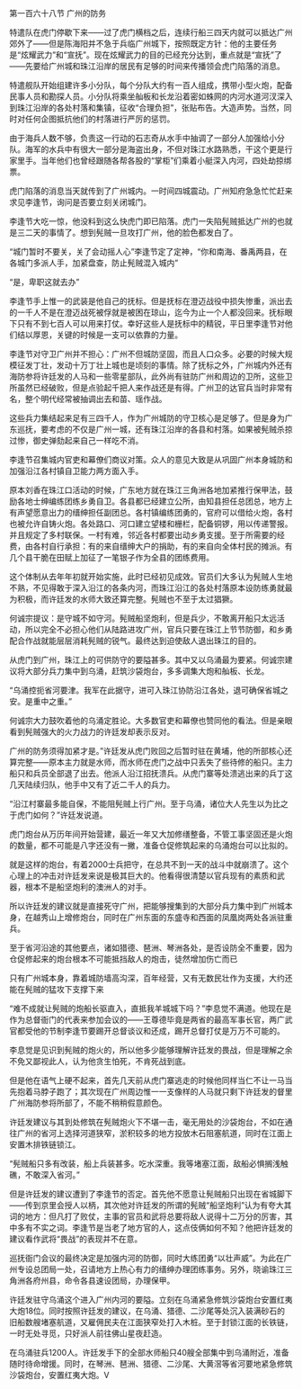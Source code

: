 

第一百六十八节 广州的防务

特遣队在虎门停歇下来――过了虎门横档之后，连续行船三四天内就可以抵达广州郊外了――但是陈海阳并不急于兵临广州城下，按照既定方针：他的主要任务是“炫耀武力”和“宣抚”。现在炫耀武力的目的已经充分达到，重点就是“宣抚”了――先要给广州城和珠江沿岸的居民有足够的时间来传播领会虎门陷落的消息。

特遣舰队开始组建许多小分队，每个分队大约有一百人组成，携带小型火炮，配备民事人员和勘探人员。小分队将乘坐舢板和长龙沿着密如蛛网的内河水道河汊深入到珠江沿岸的各处村落和集镇，征收“合理负担”，张贴布告。大造声势。当然，同时对任何企图抵抗他们的村落进行严厉的惩罚。

由于海兵人数不够，负责这一行动的石志奇从水手中抽调了一部分人加强给小分队。海军的水兵中有很大一部分是海盗出身，不但对珠江水路熟悉，干这个更是行家里手。当年他们也曾经跟随各帮各股的“掌柜”们乘着小艇深入内河，四处劫掠绑票。

虎门陷落的消息当天就传到了广州城内。一时间四城震动。广州知府急急忙忙赶来求见李逢节，询问是否要立刻关闭城门。

李逢节大吃一惊，他没料到这么快虎门即已陷落。虎门一失陷髡贼抵达广州的也就是三二天的事情了。想到髡贼一旦攻打广州，他的脸色都发白了。

“城门暂时不要关，关了会动摇人心”李逢节定了定神，“你和南海、番禹两县，在各城门多派人手，加紧盘查，防止髡贼混入城内”

“是，卑职这就去办”

李逢节手上惟一的武装是他自己的抚标。但是抚标在澄迈战役中损失惨重，派出去的一千人不是在澄迈战死被俘就是被困在琼山，迄今为止一个人都没回来。抚标眼下只有不到七百人可以用来打仗。幸好这些人是抚标中的精锐，平日里李逢节对他们结以厚恩，关键的时候是一支可以依靠的力量。

李逢节对守卫广州并不担心：广州不但城防坚固，而且人口众多。必要的时候大规模征发丁壮，发动十万丁壮上城也是顷刻的事情。除了抚标之外，广州城内外还有海防参将许廷发的人马和一些零星部队，此外尚有驻防广州和周边的卫所，这些卫所虽然已经破败，但是点验起千把人来作战还是有得。广州卫的达官兵当时非常有名，整个明代经常被抽调出去和苗、瑶作战。

这些兵力集结起来足有三四千人，作为广州城防的守卫核心是足够了。但是身为广东巡抚，要考虑的不仅是广州一城，还有珠江沿岸的各县和村落。如果被髡贼杀掠过惨，御史弹劾起来自己一样吃不消。

李逢节召集城内官吏和幕僚们商议对策。众人的意见大致是从巩固广州本身城防和加强沿江各村镇自卫能力两方面入手。

原本刘香在珠江口活动的时候，广东地方就在珠江三角洲各地加紧推行保甲法，鼓励各地士绅编练团练乡勇自卫。各县都已经建立公所，由知县担任总团总，地方上有声望愿意出力的缙绅担任副团总。各村镇编练团勇的，官府可以借给火炮，各村也被允许自铸火炮。各处路口、河口建立望楼和栅栏，配备铜锣，用以传递警报。并且规定了多村联保。一村有难，邻近各村都要出动乡勇支援。至于所需要的经费，由各村自行承担：有的来自缙绅大户的捐助，有的来自向全体村民的摊派。有几个县干脆在田赋上加征了一笔银子作为全县的团练费用。

这个体制从去年年初就开始实施，此时已经初见成效。官员们大多认为髡贼人生地不熟，不见得敢于深入沿江的各条内河，而珠江沿江的各处村落原本设防练勇就最为积极，而许廷发的水师大致还算完整。髡贼也不至于太过猖獗。

何诚宗提议：是守城不如守河。髡贼船坚炮利，但是兵少，不敢离开船只太远活动，所以完全不必担心他们从陆路进攻广州，官兵只要在珠江上节节防御，和乡勇配合作战就能层层消耗髡贼的锐气。最终达到迫使敌人退出珠江的目的。

从虎门到广州，珠江上的可供防守的要隘甚多。其中又以乌涌最为要紧。何诚宗建议将大部分兵力集中到乌涌，赶筑沙袋炮台，多多调集大炮和舢板、长龙。

“乌涌控扼省河要津。我军在此据守，进可入珠江协防沿江各处，退可确保省城之安。是重中之重。”

何诚宗大力鼓吹着他的乌涌定胜论。大多数官吏和幕僚也赞同他的看法。但是亲眼看到髡贼强大的火力战力的许廷发却表示反对。

广州的防务须得加紧才是。”许廷发从虎门败回之后暂时驻在黄埔，他的所部核心还算完整――原本主力就是水师，而水师在虎门之战中只丢失了些待修的船只。主力船只和兵员全部退了出去。他派人沿江招抚溃兵。从虎门寨等处溃逃出来的兵丁这几天陆续归队，他手中又有了近二千人的兵力。

“沿江村寨最多能自保，不能阻髡贼上行广州。至于乌涌，诸位大人先生以为比之于虎门如何？”许廷发说道。

虎门炮台从万历年间开始营建，最近一年又大加修缮整备，不管工事坚固还是火炮的数量，都不可能是八字还没有一撇，准备仓促修筑起来的乌涌炮台可以比拟的。

就是这样的炮台，有着2000士兵把守，在总共不到一天的战斗中就崩溃了。这个心理上的冲击对许廷发来说是极其巨大的。他看得很清楚以官兵现有的素质和武器，根本不是船坚炮利的澳洲人的对手。

所以许廷发的建议就是直接死守广州，把能够搜集到的大部分兵力集中到广州城本身，在越秀山上增修炮台，同时在广州东面的东盛寺和西面的凤凰岗两处各派驻重兵。

至于省河沿途的其他要点，诸如猎德、琶洲、琴洲各处，是否设防全不重要，因为仓促修起来的炮台根本不可能抵挡敌人的炮击，徒然增加伤亡而已

只有广州城本身，靠着城防墙高沟深，百年经营，又有无数民壮作为支援，大约还能在髡贼的猛攻下支撑下来

“难不成就让髡贼的炮船长驱直入，直抵我羊城城下吗？”李息觉不满道。他现在是作为总督衙门的代表来参加会议的――王尊德毕竟是两省的最高军事长官，两广武官都受他的节制李逢节要踢开总督谈议和还成，踢开总督打仗是万万不可能的。

李息觉是见识到髡贼的炮火的，所以他多少能够理解许廷发的畏战，但是理解之余不免又鄙视此人，认为他贪生怕死，不肯死战到底。

但是他在语气上硬不起来，首先几天前从虎门寨逃走的时候他同样当仁不让一马当先抱着马脖子跑了；其次现在广州周边惟一一支像样的人马就只剩下许廷发的督里广州海防参将所部了，不能不稍稍假意颜色。

许廷发建议与其到处修筑在髡贼炮火下不堪一击，毫无用处的沙袋炮台，不如在通往广州的省河上选择河道狭窄，淤积较多的地方投放木石阻塞航道，同时在江面上安置木排铁链锁江。

“髡贼船只多有改装，船上兵装甚多。吃水深重。我等堵塞江面，敌船必惧搁浅触礁，不敢深入省河。”

但是许廷发的建议遭到了李逢节的否定。首先他不愿意让髡贼船只出现在省城脚下――传到京里会授人以柄，其次他对许廷发的所谓的髡贼“船坚炮利”认为有夸大其词的地方：但凡打了败仗，主事的官员和武将总要将敌人说得十二万分的厉害，其中多有不实之词。李逢节是当老了地方官的人，这点伎俩如何不知？他把许廷发的建议看作武将“畏战”的表现并不在意。

巡抚衙门会议的最终决定是加强内河的防御，同时大练团勇“以壮声威”。为此在广州专设总团局一处，召请地方上热心有力的缙绅办理团练事务。另外，晓谕珠江三角洲各府州县，命令各县速设团局，办理保甲。

许廷发驻守乌涌这个进入广州内河的要隘。立刻在乌涌紧急修筑沙袋炮台安置红夷大炮18位。同时按照许廷发的建议，在乌涌、猎德、二沙尾等处沉入装满砂石的旧船数艘堵塞航道，又雇佣民夫在江面狭窄处打入木桩。至于封锁江面的长铁链，一时无处寻觅，只好派人前往佛山星夜赶造。

在乌涌驻兵1200人。许廷发手下的全部水师船只40艘全部集中到乌涌附近，准备随时待命增援。同时，在琴洲、琶洲、猎德、二沙尾、大黄滘等省河要地紧急修筑沙袋炮台，安置红夷大炮。V

